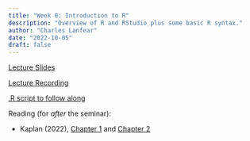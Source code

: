 ```yaml
---
title: "Week 0: Introduction to R"
description: "Overview of R and RStudio plus some basic R syntax."
author: "Charles Lanfear"
date: "2022-10-05"
draft: false
---
```


[Lecture Slides](https://clanfear.github.io/ioc_iqa/_lectures/0_intro-to-r/slides_intro-to-r.html)

[Lecture Recording](https://youtu.be/J-DMfU9YIuI)

[.R script to follow along](https://clanfear.github.io/ioc_iqa/_lectures/0_intro-to-r/slides_intro-to-r.R)

Reading (for *after* the seminar):

* Kaplan (2022), [Chapter 1](https://crimebythenumbers.com/a-soup-to-nuts-project-example.html) and [Chapter 2](https://crimebythenumbers.com/intro-to-r.html)
